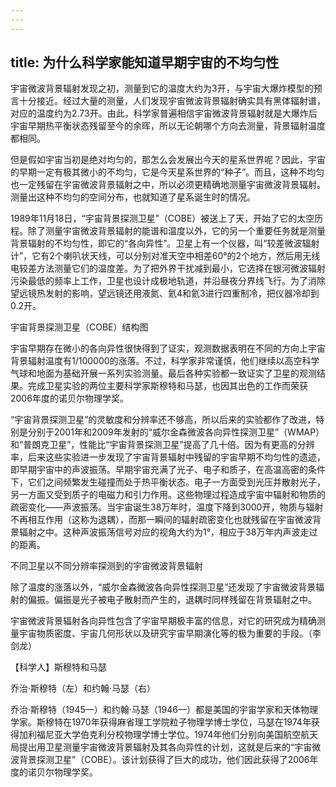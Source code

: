 ```yaml
---
---
---
```

title: 为什么科学家能知道早期宇宙的不均匀性
---




宇宙微波背景辐射发现之初，测量到它的温度大约为3开，与宇宙大爆炸模型的预言十分接近。经过大量的测量，人们发现宇宙微波背景辐射确实具有黑体辐射谱，对应的温度约为2.73开。由此，科学家普遍相信宇宙微波背景辐射就是大爆炸后宇宙早期热平衡状态残留至今的余晖，所以无论朝哪个方向去测量，背景辐射温度都相同。

但是假如宇宙当初是绝对均匀的，那怎么会发展出今天的星系世界呢？因此，宇宙的早期一定有极其微小的不均匀，它是今天星系世界的“种子”。而且，这种不均匀也一定残留在宇宙微波背景辐射之中，所以必须更精确地测量宇宙微波背景辐射。测量出这种不均匀的空间分布，也就知道了星系诞生时的情况。

1989年11月18日，“宇宙背景探测卫星”（COBE）被送上了天，开始了它的太空历程。除了测量宇宙微波背景辐射的能谱和温度以外，它的另一个重要任务就是测量背景辐射的不均匀性，即它的“各向异性”。卫星上有一个仪器，叫“较差微波辐射计”，它有2个喇叭状天线，可以分别对准天空中相差60°的2个地方，然后用无线电较差方法测量它们的温度差。为了把外界干扰减到最小，它选择在银河微波辐射污染最低的频率上工作，卫星也设计成极地轨道，并沿昼夜分界线飞行。为了消除望远镜热发射的影响，望远镜还用液氮、氦4和氦3进行四重制冷，把仪器冷却到0.2开。

宇宙背景探测卫星（COBE）结构图



宇宙早期存在微小的各向异性很快得到了证实，观测数据表明在不同的方向上宇宙背景辐射温度有1/100000的涨落。不过，科学家非常谨慎，他们继续以高空科学气球和地面为基础开展一系列实验测量。最后各种实验都一致证实了卫星的观测结果。完成卫星实验的两位主要科学家斯穆特和马瑟，也因其出色的工作而荣获2006年度的诺贝尔物理学奖。

“宇宙背景探测卫星”的灵敏度和分辨率还不够高，所以后来的实验都作了改进，特别是分别于2001年和2009年发射的“威尔金森微波各向异性探测卫星”（WMAP）和“普朗克卫星”，性能比“宇宙背景探测卫星”提高了几十倍。因为有更高的分辨率，后来这些实验进一步发现了宇宙背景辐射中残留的宇宙早期不均匀性的遗迹，即早期宇宙中的声波振荡。早期宇宙充满了光子、电子和质子，在高温高密的条件下，它们之间频繁发生碰撞而处于热平衡状态。电子一方面受到光压并散射光子，另一方面又受到质子的电磁力和引力作用。这些物理过程造成宇宙中辐射和物质的疏密变化——声波振荡。当宇宙诞生38万年时，温度下降到3000开，物质与辐射不再相互作用（这称为退耦），而那一瞬间的辐射疏密变化也就残留在宇宙微波背景辐射之中。这种声波振荡信号对应的视角大约为1°，相应于38万年内声波走过的距离。

不同卫星以不同分辨率探测到的宇宙微波背景辐射



除了温度的涨落以外，“威尔金森微波各向异性探测卫星”还发现了宇宙微波背景辐射的偏振。偏振是光子被电子散射而产生的，退耦时同样残留在背景辐射之中。

宇宙微波背景辐射各向异性包含了宇宙早期极丰富的信息，对它的研究成为精确测量宇宙物质密度、宇宙几何形状以及研究宇宙早期演化等的极为重要的手段。（李剑龙）





【科学人】斯穆特和马瑟

乔治·斯穆特（左）和约翰·马瑟（右）



乔治·斯穆特（1945—）和约翰·马瑟（1946—）都是美国的宇宙学家和天体物理学家。斯穆特在1970年获得麻省理工学院粒子物理学博士学位，马瑟在1974年获得加利福尼亚大学伯克利分校物理学博士学位。1974年他们分别向美国航空航天局提出用卫星测量宇宙微波背景辐射及其各向异性的计划，这就是后来的“宇宙微波背景探测卫星”（COBE）。该计划获得了巨大的成功，他们因此获得了2006年度的诺贝尔物理学奖。